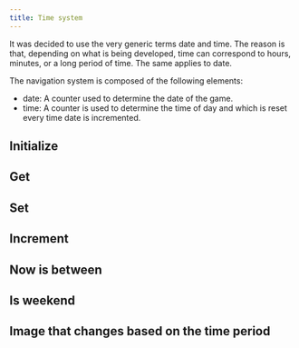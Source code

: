 ```yaml
---
title: Time system
---
```


<Callout title="Nomenclature" type="info">
It was decided to use the very generic terms date and time. The reason is that, depending on what is being developed, time can correspond to hours, minutes, or a long period of time. The same applies to date.
</Callout>

The navigation system is composed of the following elements:

* date: A counter used to determine the date of the game.
* time: A counter is used to determine the time of day and which is reset every time date is incremented.

## Initialize

## Get

## Set

## Increment

## Now is between

## Is weekend

## Image that changes based on the time period
